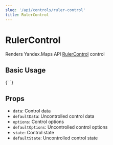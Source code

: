 ```yaml
---
slug: '/api/controls/ruler-control'
title: RulerControl
---
```



# RulerControl

Renders Yandex.Maps API [RulerControl][control] control

## Basic Usage

<Canvas>
  {`
  <YMaps>
    <Map
      defaultState={{
        center: [55.751574, 37.573856],
        zoom: 9,
        controls: [],
      }}
    >
      <RulerControl options={{ float: 'right' }} />
    </Map>
  </YMaps>
`}
</Canvas>

## Props

- `data`: Control data
- `defaultData`: Uncontrolled control data
- `options`: Control options
- `defaultOptions`: Uncontrolled control options
- `state`: Control state
- `defaultState`: Uncontrolled control state

[control]: https://tech.yandex.com/maps/doc/jsapi/2.1/ref/reference/control.RulerControl-docpage/
